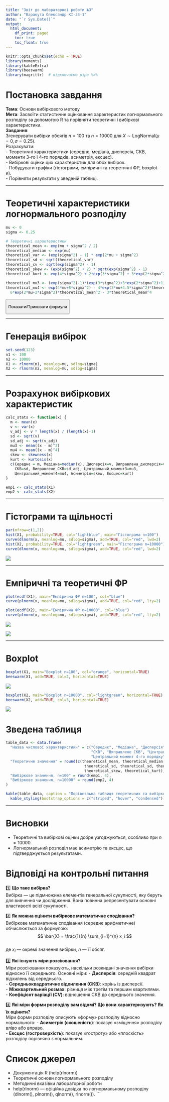 ---
title: "Звіт до лабораторної роботи №3"
author: "Варакута Олександр КІ-24-1"
date: "`r Sys.Date()`"
output:
  html_document:
    df_print: paged
    toc: true
    toc_float: true
---

```{r setup, include=FALSE}
knitr::opts_chunk$set(echo = TRUE)
library(moments)
library(kableExtra)
library(beeswarm)
library(magrittr)  # підключаємо pipe %>%
```

# Постановка завдання

**Тема**: Основи вибіркового методу\
**Мета**: Засвоїти статистичне оцінювання характеристик логнормального розподілу за допомогою R та порівняти теоретичні і вибіркові характеристики.\
**Завдання**:\
Згенерувати вибірки обсягів $n=100$ та $n=10000$ для $X \sim \text{LogNormal}(\mu=0, \sigma=0.25)$.\
Розрахувати:\
- Теоретичні характеристики (середнє, медіана, дисперсія, СКВ, моменти 3-го і 4-го порядків, асиметрія, ексцес).\
- Вибіркові оцінки цих характеристик для обох вибірок.\
- Побудувати графіки (гістограми, емпіричні та теоретичні ФР, boxplot-и).\
- Порівняти результати у зведеній таблиці.

------------------------------------------------------------------------

# Теоретичні характеристики логнормального розподілу

```{r}
mu <- 0
sigma <- 0.25

# Теоретичні характеристики
theoretical_mean <- exp(mu + sigma^2 / 2)
theoretical_median <- exp(mu)
theoretical_var <- (exp(sigma^2) - 1) * exp(2*mu + sigma^2)
theoretical_sd <- sqrt(theoretical_var)
theoretical_cv <- sqrt(exp(sigma^2) - 1)
theoretical_skew <- (exp(sigma^2) + 2) * sqrt(exp(sigma^2) - 1)
theoretical_kurt <- exp(4*sigma^2) + 2*exp(3*sigma^2) + 3*exp(2*sigma^2) - 6

theoretical_mu3 <- (exp(sigma^2)-1)*(exp(3*sigma^2)+3*exp(2*sigma^2)+1)*exp(3*mu+1.5*sigma^2)
theoretical_mu4 <- exp(4*mu+8*sigma^2) - 4*exp(3*mu+4.5*sigma^2)*theoretical_mean +
  6*exp(2*mu+2*sigma^2)*theoretical_mean^2 - 3*theoretical_mean^4
```

<button onclick="var x=document.getElementById(&#39;formula-block&#39;); if (x.style.display===&#39;none&#39;){x.style.display=&#39;block&#39;;}else{x.style.display=&#39;none&#39;;}">

Показати/Приховати формули

</button>

::: {#formula-block style="display: none;"}
$$
f(x)=\frac{1}{x\sigma\sqrt{2\pi}}e^{-\frac{(\log(x)-\mu)^2}{2\sigma^2}}, \quad x>0 \\
E[X]=e^{\mu+\frac{\sigma^2}{2}} \\
Var[X]=(e^{\sigma^2}-1)e^{2\mu+\sigma^2} \\
CV=\sqrt{e^{\sigma^2}-1}
$$
:::

------------------------------------------------------------------------

# Генерація вибірок

```{r}
set.seed(123)
n1 <- 100
n2 <- 10000
X1 <- rlnorm(n1, meanlog=mu, sdlog=sigma)
X2 <- rlnorm(n2, meanlog=mu, sdlog=sigma)
```

------------------------------------------------------------------------

# Розрахунок вибіркових характеристик

```{r}
calc_stats <- function(x) {
  m <- mean(x)
  v <- var(x)
  v_adj <- v * length(x) / (length(x)-1)
  sd <- sqrt(v)
  sd_adj <- sqrt(v_adj)
  mu3 <- mean((x - m)^3)
  mu4 <- mean((x - m)^4)
  skew <- skewness(x)
  kurt <- kurtosis(x)
  c(Середнє = m, Медіана=median(x), Дисперсія=v, Виправлена_дисперсія=v_adj,
    СКВ=sd, Виправлене_СКВ=sd_adj, Центральний_момент3=mu3,
    Центральний_момент4=mu4, Асиметрія=skew, Ексцес=kurt)
}

emp1 <- calc_stats(X1)
emp2 <- calc_stats(X2)
```
------------------------------------------------------------------------

# Гістограми та щільності

```{r}
par(mfrow=c(1,2))
hist(X1, probability=TRUE, col="lightblue", main="Гістограма n=100")
curve(dlnorm(x, meanlog=mu, sdlog=sigma), add=TRUE, col="red", lwd=2)
hist(X2, probability=TRUE, col="lightgreen", main="Гістограма n=10000")
curve(dlnorm(x, meanlog=mu, sdlog=sigma), add=TRUE, col="red", lwd=2)
```

![](images/clipboard-435283642.png)

------------------------------------------------------------------------

# Емпіричні та теоретичні ФР

```{r message=TRUE, warning=TRUE, paged.print=TRUE}
plot(ecdf(X1), main="Емпірична ФР n=100", col="blue")
curve(plnorm(x, meanlog=mu, sdlog=sigma), add=TRUE, col="red", lty=2)

plot(ecdf(X2), main="Емпірична ФР n=10000", col="blue")
curve(plnorm(x, meanlog=mu, sdlog=sigma), add=TRUE, col="red", lty=2)
```

![](images/clipboard-413939423.png)

![](images/clipboard-3939921041.png)

------------------------------------------------------------------------

# Boxplot

```{r}
boxplot(X1, main="Boxplot n=100", col="orange", horizontal=TRUE)
beeswarm(X1, add=TRUE, col=2, horizontal=TRUE)
```

![](images/clipboard-3939063958.png)

```{r}
boxplot(X2, main="Boxplot n=10000", col="lightgreen", horizontal=TRUE)
beeswarm(X2, add=TRUE, col=3, horizontal=TRUE)
```

![](images/clipboard-871121416.png)

# Зведена таблиця

```{r}
table_data <- data.frame(
  "Назва числової характеристики" = c("Середнє", "Медіана", "Дисперсія", "Виправлена дисперсія", 
                                      "СКВ", "Виправлене СКВ", "Центральний момент 3-го порядку",
                                      "Центральний момент 4-го порядку", "Асиметрія", "Ексцес"),
  "Теоретичне значення" = round(c(theoretical_mean, theoretical_median, theoretical_var, theoretical_var,
                                   theoretical_sd, theoretical_sd, theoretical_mu3, theoretical_mu4,
                                   theoretical_skew, theoretical_kurt), 4),
  "Вибіркове значення, n=100" = round(emp1, 4),
  "Вибіркове значення, n=10000" = round(emp2, 4)
)

kable(table_data, caption = "Порівняльна таблиця теоретичних та вибіркових характеристик") %>%
  kable_styling(bootstrap_options = c("striped", "hover", "condensed"))
```

------------------------------------------------------------------------

# Висновки

-   Теоретичні та вибіркові оцінки добре узгоджуються, особливо при $n=10000$.\
-   Логнормальний розподіл має асиметрію та ексцес, що підтверджується результатами.

# Відповіді на контрольні питання

1️⃣ **Що таке вибірка?**\
Вибірка — це підмножина елементів генеральної сукупності, яку беруть для вивчення чи дослідження. Вона повинна репрезентувати основні властивості всієї сукупності.

2️⃣ **Як можна оцінити вибіркове математичне сподівання?**\
Вибіркове математичне сподівання (середнє арифметичне) обчислюється за формулою:\
$$
\bar{X} = \frac{1}{n} \sum_{i=1}^{n} x_i
$$\
де $x_i$ — окремі значення вибірки, $n$ — її обсяг.

3️⃣ **Які існують міри розсіювання?**\
Міри розсіювання показують, наскільки розкидані значення вибірки відносно її середнього. Основні міри: - **Дисперсія**: середній квадрат відхилень від середнього.\
- **Середньоквадратичне відхилення (СКВ)**: корінь із дисперсії.\
- **Міжквартильний розмах**: різниця між третім та першим квартилями.\
- **Коефіцієнт варіації (CV)**: відношення СКВ до середнього значення.

4️⃣ **Які міри форми розподілу вам відомі? Що вони характеризують? Як їх оцінити?**\
Міри форми розподілу описують «форму» розподілу відносно нормального: - **Асиметрія (скошеність)**: показує «зміщення» розподілу вліво або вправо.\
- **Ексцес (гостроверхість)**: показує «гостроту» або «плоскість» розподілу порівняно з нормальним.

# Список джерел

-   Документація R (help(rlnorm))
-   Теоретичні основи логнормального розподілу
-   Методичні вказівки лабораторної роботи
-   help(rlnorm) — офіційна довідка по логнормальному розподілу (dlnorm(), plnorm(), qlnorm(), rlnorm()). \`\`\`
